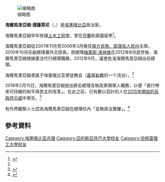 {{noteTA
|T=zh-hans:海尔马里亚姆·德萨莱尼;zh-hant:海爾馬里亞姆·德薩萊尼;zh-tw:哈勒瑪利恩·戴沙略;
|1=zh-hans:海尔马里亚姆;zh-hant:海爾馬里亞姆;zh-tw:哈勒瑪利恩;
|2=zh-hans:德萨莱尼;zh-hant:德薩萊尼;zh-tw:戴沙略;
}}
{{Infobox officeholder
|name           = 海尔马里亚姆·德萨莱尼<br>{{small|ኃይለማሪያም ደሳለኝ}}
|office         = 第14任[[埃塞俄比亚总理|埃塞俄比亚总理]]
|image          = Hailemariam2014.jpg
|predecessor    = [[梅莱斯·泽纳维|梅莱斯·泽纳维]]
|president      = [[吉尔马·沃尔德-乔治斯|吉尔马·沃尔德-乔治斯]]<br>[[穆拉图·特肖梅|穆拉图·特肖梅]]
|successor      = [[阿比·艾哈迈德·阿里|阿比·艾哈迈德·阿里]]
|office2        = [[非洲联盟主席|非洲联盟主席]]
|predecessor2   = [[亚伊·博尼|亚伊·博尼]]
|successor2     = [[穆罕默德·乌尔德·阿卜杜勒·阿齐兹|穆罕默德·乌尔德·阿卜杜勒·阿齐兹]]
|party          = [[南埃塞俄比亚人民民主运动|南埃塞俄比亚人民民主运动]]
|deputy1        = [[德梅克·梅科内|德梅克·梅科内]]
|office1        = 第2任[[埃塞俄比亚人民革命民主阵线|埃塞俄比亚人民革命民主阵线]]主席
|predecessor1   = [[梅莱斯·泽纳维|梅莱斯·泽纳维]]
|successor1     = [[阿比·艾哈迈德·阿里|阿比·艾哈迈德·阿里]]
|birth_date     = {{birth date and age|1965|7|19|df=y}}
|birth_place    = [[埃塞俄比亚帝国|埃塞俄比亚帝国]][[南方各族州|南方各族州]][[沃莱塔|沃莱塔]]
|death_date     = 
|death_place    = 
|otherparty     = [[埃塞俄比亚人民革命民主阵线|埃塞俄比亚人民革命民主阵线]]
|spouse         = Roman Tesfaye<ref name=spouse-info>{{cite news |title=Hailemariam Desalegn's Biography |work=Durame News Online |date=22 August 2012 |url=http://www.durame.com/2012/09/biography-of-haile-mariam-desalegne.html |accessdate=14 September 2012 |archive-url=https://web.archive.org/web/20120918191212/http://www.durame.com/2012/09/biography-of-haile-mariam-desalegne.html |archive-date=2012-09-18 |dead-url=yes }}</ref>
|children       = 3
|alma_mater     = [[亚的斯亚贝巴大学|亚的斯亚贝巴大学]]<br>[[阿尔巴明奇大学|阿尔巴明奇大学]]<br>[[坦佩雷理工大学|坦佩雷理工大学]]<br>[[Azusa_Pacific_University|Azusa Pacific University]]
|religion       = 埃塞俄比亚使徒教会<ref>[http://ecadforum.com/articles/hailemariam-desalegn-factor/  Ethiopia: The Hailemariam Desalegn Factor] {{Wayback|url=http://ecadforum.com/articles/hailemariam-desalegn-factor/ |date=20141018130909 }}. Retrieved 10 September 2012.</ref>
|term_start     = 2012年8月20日
|term_end       = 2018年4月2日<br>{{small|[[代理|代理]]: 2012年8月20日至2012年9月21日<br />[[看守政府|看守总理]]: 2018年2月15日 - 2018年4月2日}}
|term_start1    = 2012年9月16日
|term_end1      = 2018年2月15日<ref name=BBC>{{cite web|url=https://www.bbc.com/news/world-africa-43073285|title=Ethiopia PM in surprise resignation|date=15 February 2018|publisher=|via=www.bbc.com|accessdate=2018-10-22|archive-date=2019-09-01|archive-url=https://web.archive.org/web/20190901234344/https://www.bbc.com/news/world-africa-43073285|dead-url=no}}</ref>
|term_start2    =2013年1月27日
|term_end2      = 2014年1月30日
|office3        = 埃塞俄比亚副总理
|primeminister3 = [[梅莱斯·泽纳维|梅莱斯·泽纳维]]
|term_start3    =2010年9月1日
|term_end3      = 2012年9月21日
|predecessor3   = [[阿德·迪乌斯|阿德·迪乌斯]]
|successor3     = [[德梅克·梅科内|德梅克·梅科内]]<br>[[德布雷西翁·格布里迈克尔|德布雷西翁·格布里迈克尔]]<br>[[慕克塔尔·凯迪尔|慕克塔尔·凯迪尔]]
|office4        = [[外交部（埃塞俄比亚）|外交部长]]
|primeminister4 = [[梅莱斯·泽纳维|梅莱斯·泽纳维]]
|term_start4    =2010年9月1日
|term_end4      =2012年9月21日
|predecessor4   = [[塞尤姆·梅斯芬|塞尤姆·梅斯芬]]
|successor4     = [[泰德罗斯·阿达姆|泰德罗斯·阿达姆]]
|office5        = [[南方民族、部落和人民州|南方民族、部落和人民州]]主席
|term_start5    = 2001年11月12日
|term_end5      =2006年3月
|predecessor5   = 阿巴特·纪章
|successor5     = [[希弗劳·希古特|希弗劳·希古特]]
}}
<!--這是阿姆哈拉語姓名；「Desalegn」是父名，不是姓氏，提及此人時應以其自身的名字「Hailemariam」為主。-->
[[File:Hailemariam_Desalegn_-_Closing_Plenary-_Africa's_Next_Chapter_-_World_Economic_Forum_on_Africa_2011.jpg|缩略图]]

'''海爾馬里亞姆·德薩萊尼'''（{{lang-am|ኃይለማሪያም ደሳለኝ ቦሼ}}，{{bd|1965年|7月19日|||catIdx=Hailemariam Desalegn}}）是[[埃塞俄比亞|埃塞俄比亞]]政治家。

海爾馬里亞姆早年修讀[[土木工程學|土木工程學]]，曾在[[芬蘭|芬蘭]]和美國留學<ref name=bbc20120921>{{Cite news |title=Ethiopia's Hailemariam Desalegn sworn in as prime minister |url=http://www.bbc.co.uk/news/world-africa-19672302 |date=2012-09-21 |work=BBC News |accessdate=2013-06-16 |archive-date=2013-05-25 |archive-url=https://web.archive.org/web/20130525050057/http://www.bbc.co.uk/news/world-africa-19672302 |dead-url=no }}</ref>。

海爾馬里亞姆從2001年11月至2006年3月擔任[[南方民族、部落和人民州|南方民族、部落和人民州]]主席。2010年10月任副總理兼外交部長。原總理[[梅莱斯·泽纳维|梅莱斯·泽纳维]]在2012年8月逝世後，海爾馬里亞姆根據憲法代行總理職務。2012年9月，議會批准海爾馬里亞姆出任總理。

海爾馬里亞姆隶属于埃塞俄比亚使徒教会（[[基督新教|基督新教]]的一个流派）。<ref name=bbc20120921/>

2018年2月15日，海爾馬里亞姆提出辭去總理及執政黨領導人職務，以便「進行帶來可持續的和平與民主的改革」。在此之前，已有數以百計的人在[[2016年埃塞俄比亚抗议|2015年開始的反政府示威]]中喪生。<ref name=bbc20180215>{{Cite news |url=http://www.bbc.co.uk/news/world-africa-43073285 |title=Ethiopia PM Hailemariam Desalegn in surprise resignation |work=BBC News |date=2018-02-15 |accessdate=2018-02-16 |archive-date=2018-02-16 |archive-url=https://web.archive.org/web/20180216070318/http://www.bbc.co.uk/news/world-africa-43073285 |dead-url=no }}</ref>

有外界觀察人士認為海爾馬里亞姆在總理任內「並無政治實權」。<ref name=hk20210618>{{cite news |url=https://www.hk01.com/%E5%9C%8B%E9%9A%9B%E5%88%86%E6%9E%90/639307/%E5%BE%9E-%E9%9D%9E%E6%B4%B2%E4%B9%8B%E5%85%89-%E5%88%B0%E6%94%BF%E6%B2%BB%E5%8B%95%E7%9B%AA%E9%87%8D%E8%A5%B2-%E5%9F%83%E5%A1%9E%E4%BF%84%E6%AF%94%E4%BA%9E%E7%9A%84%E6%AC%8A%E5%8A%9B%E6%9B%B4%E8%BF%AD%E4%B9%8B%E7%A6%8D |title=從「非洲之光」到政治動盪重襲　埃塞俄比亞的權力更迭之禍 |publisher=香港01 |date=2021-06-18 |accessdate=2021-06-20 |archive-date=2021-07-13 |archive-url=https://web.archive.org/web/20210713000527/https://www.hk01.com/%E5%9C%8B%E9%9A%9B%E5%88%86%E6%9E%90/639307/%E5%BE%9E-%E9%9D%9E%E6%B4%B2%E4%B9%8B%E5%85%89-%E5%88%B0%E6%94%BF%E6%B2%BB%E5%8B%95%E7%9B%AA%E9%87%8D%E8%A5%B2-%E5%9F%83%E5%A1%9E%E4%BF%84%E6%AF%94%E4%BA%9E%E7%9A%84%E6%AC%8A%E5%8A%9B%E6%9B%B4%E8%BF%AD%E4%B9%8B%E7%A6%8D |dead-url=no }}</ref>

==參考資料==
{{Reflist}}

{{埃塞俄比亚总理}}

{{DEFAULTSORT:Hailemariam Desalegn}}
[[Category:埃塞俄比亚总理|Category:埃塞俄比亚总理]]
[[Category:亞的斯亞貝巴大學校友|Category:亞的斯亞貝巴大學校友]]
[[Category:坦佩雷理工大學校友|Category:坦佩雷理工大學校友]]